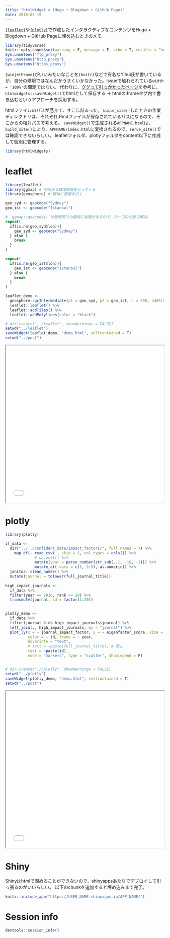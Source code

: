 ```yaml
---
title: "htmlwidget x (Hugo + Blogdown + GitHub Page)"
date: 2018-05-19
---
```


[`{leaflet}`](https://leafletjs.com/)や[`{plotly}`](https://plot.ly/)で作成したインタラクティブなコンテンツをHugo + Blogdown + GitHub Pageに埋め込むときのメモ。

```r
library(tidyverse)
knitr::opts_chunk$set(warning = F, message = F, echo = T, results = "hold")
Sys.unsetenv("ftp_proxy")
Sys.unsetenv("http_proxy")
Sys.unsetenv("https_proxy")
```

`{widjetFrame}`がいいみたいなことを`{knitr}`などで有名なYihui氏が書いているが、自分の環境ではなんだかうまくいかなかった。issueで触れられている`width = '100%'`の問題ではない。
代わりに、[ググって引っかかったページ](https://owi.usgs.gov/blog/leaflet/)を参考に、`htmlwidgets::saveWidget()`でhtmlとして保存する -> htmlのiframeタグ内で書き込むというアプローチを採用する。

htmlファイルのパスが厄介で、すこし詰まった。
`build_site()`したときの作業ディレクトリは、それぞれ.Rmdファイルが保存されているパスになるので、そこからの相対パスで考える。
`saveWidget()`で生成される`APPNAME.html`は、`build_site()`により、`APPNAME/index.html`に変換されるので、`serve_site()`では確認できないらしい。
leafletフォルダ、plotlyフォルダをcontent以下に作成して個別に管理する。

```r
library(htmlwidgets)
```

# leaflet

```r
library(leaflet)
library(ggmap) # 地名から緯度経度をとってくる
library(geosphere) # 球体に直線を引く

geo_syd <- geocode("Sydney")
geo_ist <- geocode("Istanbul")

# `ggmap::geocode()`は短時間での使用に制限があるので、ループの力技で解決。
repeat(
  if(is.na(geo_syd$lon)){
    geo_syd <- geocode("Sydney")
  } else {
    break
  }
)

repeat(
  if(is.na(geo_ist$lon)){
    geo_ist <- geocode("Istanbul")
  } else {
    break
  }
)

leaflet_demo <- 
  geosphere::gcIntermediate(p1 = geo_syd, p2 = geo_ist, n = 200, addStartEnd = T) %>%
  leaflet::leaflet() %>%
  leaflet::addTiles() %>%
  leaflet::addPolylines(color = "black")

# dir.create("../leaflet", showWarnings = FALSE)
setwd("../leaflet")
saveWidget(leaflet_demo, "demo.html", selfcontained = T)
setwd("../post")
```

<iframe seamless src="../../leaflet/demo/index.html" width="100%" height="500"></iframe>

# plotly

```r
library(plotly)

if_data <-
  dir("../../confident_data/impact_factors/", full.names = T) %>%
    map_df(~ read_csv(., skip = 1, col_types = cols()) %>%
             # na.omit() %>%
             mutate(year = parse_number(str_sub(..1, -10, -1))) %>%
             mutate_at(.vars = c(1, 3:5), as.numeric)) %>%
  janitor::clean_names() %>%
  mutate(journal = tolower(full_journal_title))
  
high_impact_journals <-
  if_data %>%
  filter(year == 2016, rank <= 20) %>%
  transmute(journal, id = factor(1:20))
  

plotly_demo <-
  if_data %>%
  filter(journal %in% high_impact_journals$journal) %>%
  left_join(., high_impact_journals, by = "journal") %>%
  plot_ly(x = ~ journal_impact_factor, y = ~ eigenfactor_score, size = ~ total_cites,
          color = ~ id, frame = ~ year,
          hoverinfo = "text",
          # text = ~paste(full_journal_title), # 隠し
          text = ~paste(id),
          mode = "markers", type = "scatter", showlegend = F) 


# dir.create(".//plotly", showWarnings = FALSE)
setwd("../plotly")
saveWidget(plotly_demo, "demo.html", selfcontained = T)
setwd("../post")
```

<iframe seamless src="../../plotly/demo/index.html" width="100%" height="500"></iframe>

# Shiny

Shinyはhtmlで固めることができないので、shinyappsあたりでデプロイして引っ張るのがいいらしい。
以下のchunkを追加すると埋め込みまで完了。

```r
knitr::include_app("https://USER_NAME.shinyapps.io/APP_NAME/")
```

# Session info

```r
devtools::session_info()
```